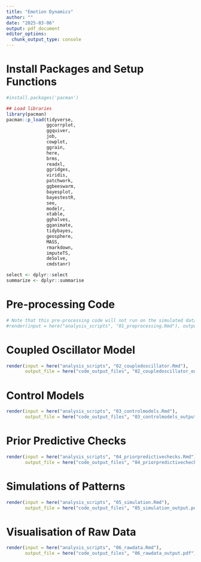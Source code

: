 ```yaml
---
title: "Emotion Dynamics"
author: ""
date: "2025-03-06"
output: pdf_document
editor_options: 
  chunk_output_type: console
---
```


# Install Packages and Setup Functions
```r
#install.packages('pacman')

## Load libraries
library(pacman)
pacman::p_load(tidyverse,
               ggcorrplot,
               ggquiver,
               job,
               cowplot,
               ggrain,
               here, 
               brms,
               readxl,
               ggridges,
               viridis,
               patchwork,
               ggbeeswarm,
               bayesplot,
               bayestestR,
               see,
               modelr,
               xtable,
               gghalves,
               gganimate,
               tidybayes,
               geosphere,
               MASS,
               rmarkdown,
               imputeTS,
               deSolve,
               cmdstanr)

select <- dplyr::select
summarize <- dplyr::summarise
```

# Pre-processing Code
```r
# Note that this pre-processing code will not run on the simulated dataset, but we include the preprocessing steps here for completeness:
#render(input = here("analysis_scripts", "01_preprocessing.Rmd"), output_file = here("code_output_files", "01_preprocessing_output.pdf"))
```

# Coupled Oscillator Model
```r
render(input = here("analysis_scripts", "02_coupledoscillator.Rmd"),
       output_file = here("code_output_files", "02_coupledoscillator_output.pdf"))
```

# Control Models
```r
render(input = here("analysis_scripts", "03_controlmodels.Rmd"),
       output_file = here("code_output_files", "03_controlmodels_output.pdf"))
```

# Prior Predictive Checks
```r
render(input = here("analysis_scripts", "04_priorpredictivechecks.Rmd"),
       output_file = here("code_output_files", "04_priorpredictivechecks_output.pdf"))
```

# Simulations of Patterns
```r
render(input = here("analysis_scripts", "05_simulation.Rmd"),
       output_file = here("code_output_files", "05_simulation_output.pdf"))
```

# Visualisation of Raw Data
```r
render(input = here("analysis_scripts", "06_rawdata.Rmd"),
       output_file = here("code_output_files", "06_rawdata_output.pdf"))
```
